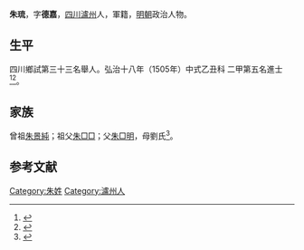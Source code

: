 {{明清人物信息框
| 姓名 = 朱琉
| 原名 =
| 圖片名稱= 
| 圖片大小 =
| 圖片說明 = 
| 最高職務 =
| 國家 = 大明 
| 爵位 =
| 籍貫 = [[四川|四川]][[瀘州|瀘州]]
| 族裔 = 
| 字號 = 
| 諡號 =
| 出生日期 = 七月十六日
| 出生地點 =
| 逝世日期 = 卒年不詳 
| 逝世地點 =
| 墓葬 =
| 配偶 = 辜氏
| 親屬 = 曾祖[[朱景純|朱景純]]，祖[[朱□□|朱□□]]，父[[朱□明|朱□明]]，母劉氏
| 出身 =
* 弘治十八年乙丑科進士出身
| 經歷 =
| 著作 = 
}}
'''朱琉'''{{BD|1473年||？年||}}，字'''德嘉'''，[[四川|四川]][[瀘州|瀘州]]人，軍籍，[[明朝|明朝]]政治人物。

== 生平 ==
四川鄉試第三十三名舉人。弘治十八年（1505年）中式乙丑科<!---會試第一百八名--->二甲第五名進士<ref>{{Cite book|title=《皇明贡举考》卷五|last=（明）[[张朝瑞|张朝瑞]]|first=|publisher=《续修四库全书》史部第828册|year=|isbn=|location=|pages=}}</ref><ref>{{Cite book|title=贡举志五种 上|last=鲁小俊，江俊伟著|first=|publisher=武汉：武汉大学出版社|year=2009|isbn=978-7-307-07043-1|location=|pages=}}</ref>。

== 家族 ==
曾祖[[朱景純|朱景純]]；祖父[[朱□□|朱□□]]；父[[朱□明|朱□明]]，母劉氏<ref>{{Cite book|title=天一阁藏明代科举录选刊 登科录 点校本|last=龚延明主编|first=|publisher=宁波出版社|year=2016|isbn=978-7-5526-2320-8|location=宁波|pages=|quote=《天一閣藏明代科舉錄選刊.登科錄》之《弘治十八年進士登科錄》}}</ref>。

==参考文献==
{{reflist}}

{{弘治十八年乙丑科殿試金榜}}

{{Authority control}}

{{DEFAULTSORT:}}
[[Category:朱姓|Category:朱姓]]
[[Category:瀘州人|Category:瀘州人]]